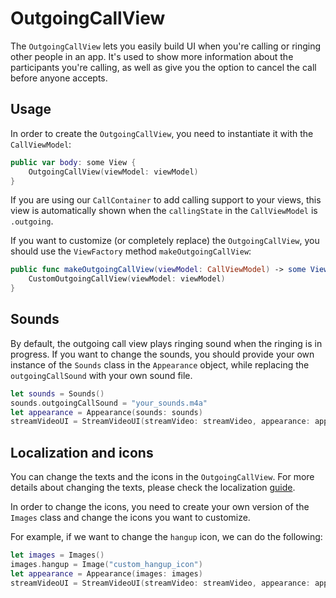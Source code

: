 # OutgoingCallView

The `OutgoingCallView` lets you easily build UI when you're calling or ringing other people in an app. It's used to show more information about the participants you're calling, as well as give you the option to cancel the call before anyone accepts.

## Usage

In order to create the `OutgoingCallView`, you need to instantiate it with the `CallViewModel`:

```swift
public var body: some View {
    OutgoingCallView(viewModel: viewModel)
}
```

If you are using our `CallContainer` to add calling support to your views, this view is automatically shown when the `callingState` in the `CallViewModel` is `.outgoing`.

If you want to customize (or completely replace) the `OutgoingCallView`, you should use the `ViewFactory` method `makeOutgoingCallView`:

```swift
public func makeOutgoingCallView(viewModel: CallViewModel) -> some View {
    CustomOutgoingCallView(viewModel: viewModel)
}
```

## Sounds

By default, the outgoing call view plays ringing sound when the ringing is in progress. If you want to change the sounds, you should provide your own instance of the `Sounds` class in the `Appearance` object, while replacing the `outgoingCallSound` with your own sound file.

```swift
let sounds = Sounds()
sounds.outgoingCallSound = "your_sounds.m4a"
let appearance = Appearance(sounds: sounds)
streamVideoUI = StreamVideoUI(streamVideo: streamVideo, appearance: appearance)
```

## Localization and icons

You can change the texts and the icons in the `OutgoingCallView`. For more details about changing the texts, please check the localization [guide](../../../advanced/text-localization).

In order to change the icons, you need to create your own version of the `Images` class and change the icons you want to customize.

For example, if we want to change the `hangup` icon, we can do the following:

```swift
let images = Images()
images.hangup = Image("custom_hangup_icon")
let appearance = Appearance(images: images)
streamVideoUI = StreamVideoUI(streamVideo: streamVideo, appearance: appearance)
```